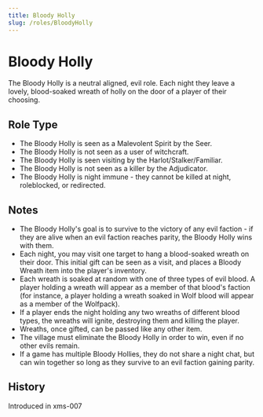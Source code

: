 ```yaml
---
title: Bloody Holly
slug: /roles/BloodyHolly
---
```


# Bloody Holly

The Bloody Holly is a neutral aligned, evil role. Each night they leave a lovely, blood-soaked wreath of holly on the door of a player of their choosing.

## Role Type

- The Bloody Holly is seen as a Malevolent Spirit by the Seer.
- The Bloody Holly is not seen as a user of witchcraft.
- The Bloody Holly is seen visiting by the Harlot/Stalker/Familiar.
- The Bloody Holly is not seen as a killer by the Adjudicator.
- The Bloody Holly is night immune - they cannot be killed at night, roleblocked, or redirected.

## Notes

- The Bloody Holly's goal is to survive to the victory of any evil faction - if they are alive when an evil faction reaches parity, the Bloody Holly wins with them.
- Each night, you may visit one target to hang a blood-soaked wreath on their door. This initial gift can be seen as a visit, and places a Bloody Wreath item into the player's inventory.
- Each wreath is soaked at random with one of three types of evil blood. A player holding a wreath will appear as a member of that blood's faction (for instance, a player holding a wreath soaked in Wolf blood will appear as a member of the Wolfpack).
- If a player ends the night holding any two wreaths of different blood types, the wreaths will ignite, destroying them and killing the player.
- Wreaths, once gifted, can be passed like any other item.
- The village must eliminate the Bloody Holly in order to win, even if no other evils remain.
- If a game has multiple Bloody Hollies, they do not share a night chat, but can win together so long as they survive to an evil faction gaining parity.

## History

<timeline>
  <event interval="2019-12-27">Introduced in xms-007</event>
</timeline>
